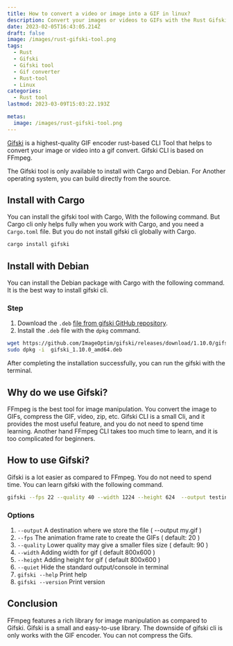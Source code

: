 ```yaml
---
title: How to convert a video or image into a GIF in linux?
description: Convert your images or videos to GIFs with the Rust Gifski tool.
date: 2023-02-05T16:43:05.214Z
draft: false
image: /images/rust-gifski-tool.png
tags:
  - Rust
  - Gifski
  - Gifski tool
  - Gif converter
  - Rust-tool
  - Linux
categories:
  - Rust tool
lastmod: 2023-03-09T15:03:22.193Z

metas:
  image: /images/rust-gifski-tool.png
---
```

[Gifski](https://gif.ski/) is a highest-quality GIF encoder rust-based CLI Tool that helps to convert your image or video into a gif convert. Gifski CLI is based on FFmpeg.

The Gifski tool is only available to install with Cargo and Debian. For Another operating system, you can build directly from the source. 

## Install with Cargo

You can install the gifski tool with Cargo, With the following command. But Cargo cli only helps fully when you work with Cargo, and you need a `Cargo.toml` file. But you do not install gifski cli globally with Cargo.


```bash
cargo install gifski
```

## Install with Debian
You can install the Debian package with Cargo with the following command. It is the best way to install gifski cli.

### Step
1. Download the `.deb` [file from gifski GitHub repository](https://github.com/ImageOptim/gifski/releases).
2. Install the `.deb` file with the `dpkg` command.

```bash
wget https://github.com/ImageOptim/gifski/releases/download/1.10.0/gifski_1.10.0_amd64.deb
sudo dpkg -i  gifski_1.10.0_amd64.deb
```
After completing the installation successfully, you can run the gifski with the terminal. 

## Why do we use Gifski?
FFmpeg is the best tool for image manipulation. You convert the image to GIFs, compress the GIF, video, zip, etc.
Gifski CLI is a small Cli, and it provides the most useful feature, and you do not need to spend time learning. Another hand FFmpeg CLI takes too much time to learn, and it is too complicated for beginners.

## How to use Gifski?
Gifski is a lot easier as compared to FFmpeg. You do not need to spend time. You can learn gifski with the following command.
```bash
gifski --fps 22 --quality 40 --width 1224 --height 624  --output testing.gif minimalist-video.webm 
```

###  Options

1. `--output`  A destination where we store the file ( --output my.gif )
2. `--fps` The animation frame rate to create the GIFs ( default: 20 )
3. `--quality`  Lower quality may give a smaller files size ( default: 90 )
4. `--width`  Adding width for gif (  default 800x600 )
5. `--height`  Adding height for gif  (  default 800x600 )
6. `--quiet`  Hide the standard output/console in terminal
7. `gifski --help`  Print help
8. `gifski --version`  Print version

## Conclusion
FFmpeg features a rich library for image manipulation as compared to Gifski. Gifski is a small and easy-to-use library. 
The downside of gifski cli is only works with the GIF encoder. You can not compress the Gifs.